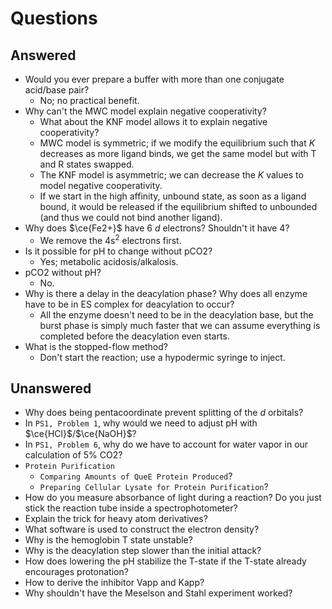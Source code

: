 # Questions

## Answered
- Would you ever prepare a buffer with more than one conjugate acid/base pair?
  - No; no practical benefit.
- Why can't the MWC model explain negative cooperativity?
  - What about the KNF model allows it to explain negative cooperativity?
  - MWC model is symmetric; if we modify the equilibrium such that $K$ decreases as more ligand binds, we get the same model but with T and R states swapped.
  - The KNF model is asymmetric; we can decrease the $K$ values to model negative cooperativity.
  - If we start in the high affinity, unbound state, as soon as a ligand bound, it would be released if the equilibrium shifted to unbounded (and thus we could not bind another ligand).
- Why does $\ce{Fe2+}$ have 6 _d_ electrons? Shouldn't it have 4?
  - We remove the $\mathrm{4s^2}$ electrons first.
- Is it possible for pH to change without pCO2?
  - Yes; metabolic acidosis/alkalosis.
- pCO2 without pH?
  - No.
- Why is there a delay in the deacylation phase? Why does all enzyme have to be in ES complex for deacylation to occur?
  - All the enzyme doesn't need to be in the deacylation base, but the burst phase is simply much faster that we can assume everything is completed before the deacylation even starts.
- What is the stopped-flow method?
  - Don't start the reaction; use a hypodermic syringe to inject.

## Unanswered
- Why does being pentacoordinate prevent splitting of the _d_ orbitals?
- In `PS1, Problem 1`, why would we need to adjust pH with $\ce{HCl}$/$\ce{NaOH}$?
- In `PS1, Problem 6`, why do we have to account for water vapor in our calculation of 5% CO2?
- `Protein Purification`
  - `Comparing Amounts of QueE Protein Produced`?
  - `Preparing Cellular Lysate for Protein Purification`?
- How do you measure absorbance of light during a reaction? Do you just stick the reaction tube inside a spectrophotometer?
- Explain the trick for heavy atom derivatives?
- What software is used to construct the electron density?
- Why is the hemoglobin T state unstable?
- Why is the deacylation step slower than the initial attack?
- How does lowering the pH stabilize the T-state if the T-state already encourages protonation?
- How to derive the inhibitor Vapp and Kapp?
- Why shouldn't have the Meselson and Stahl experiment worked?